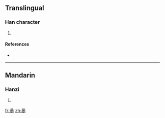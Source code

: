 ==Translingual==

===Han character===
{{Han char|rn=72|rad=日|as=13|sn=17|four=|canj=日日日竹 (AAAH)}}

# {{defn|Han|sort=日13}}

====References====
* {{Han ref|kx=0500.290|dkj=14197|dj=0870.200|hdz=21538.060|uh=66D1|ud=26321}}

----

==Mandarin==

===Hanzi===
{{cmn-hanzi|pin=[[sēn]] ([[sen1]])|wg=sen<sup>1</sup>}}

# {{defn|Mandarin|sort=日13}}

[[fr:曑]]
[[zh:曑]]